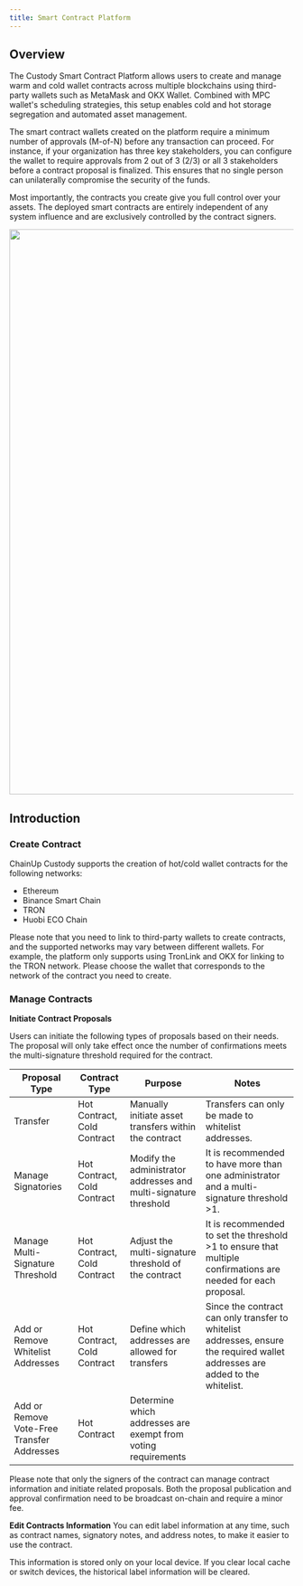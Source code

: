 ```yaml
---
title: Smart Contract Platform
---
```


## Overview
The Custody Smart Contract Platform allows users to create and manage warm and cold wallet contracts across multiple blockchains using third-party wallets such as MetaMask and OKX Wallet. Combined with MPC wallet's scheduling strategies, this setup enables cold and hot storage segregation and automated asset management.

The smart contract wallets created on the platform require a minimum number of approvals (M-of-N) before any transaction can proceed. For instance, if your organization has three key stakeholders, you can configure the wallet to require approvals from 2 out of 3 (2/3) or all 3 stakeholders before a contract proposal is finalized. This ensures that no single person can unilaterally compromise the security of the funds.

Most importantly, the contracts you create give you full control over your assets. The deployed smart contracts are entirely independent of any system influence and are exclusively controlled by the contract signers.

<div className="w-full flex items-center justify-center">
    <img src="/images/help-center/flowingen.jpeg" width="1000"/>
</div>


## Introduction

### Create Contract

ChainUp Custody supports the creation of hot/cold wallet contracts for the following networks:


* Ethereum
* Binance Smart Chain
* TRON
* Huobi ECO Chain

<Note>

Please note that you need to link to third-party wallets to create contracts, and the supported networks may vary between different wallets. For example, the platform only supports using TronLink and OKX for linking to the TRON network. Please choose the wallet that corresponds to the network of the contract you need to create.

</Note>



### Manage Contracts
**Initiate Contract Proposals**

Users can initiate the following types of proposals based on their needs. The proposal will only take effect once the number of confirmations meets the multi-signature threshold required for the contract.



Proposal Type            | Contract Type        | Purpose                                    | Notes                                                    |
|--------------------------|-----------------------|--------------------------------------------|----------------------------------------------------------|
Transfer             | Hot Contract, Cold Contract | Manually initiate asset transfers within the contract | Transfers can only be made to whitelist addresses.      |
Manage Signatories   | Hot Contract, Cold Contract | Modify the administrator addresses and multi-signature threshold | It is recommended to have more than one administrator and a multi-signature threshold >1. |
Manage Multi-Signature Threshold | Hot Contract, Cold Contract | Adjust the multi-signature threshold of the contract | It is recommended to set the threshold >1 to ensure that multiple confirmations are needed for each proposal. |
Add or Remove Whitelist Addresses | Hot Contract, Cold Contract | Define which addresses are allowed for transfers | Since the contract can only transfer to whitelist addresses, ensure the required wallet addresses are added to the whitelist. |
Add or Remove Vote-Free Transfer Addresses | Hot Contract | Determine which addresses are exempt from voting requirements |                                                        |






<Note>
Please note that only the signers of the contract can manage contract information and initiate related proposals. Both the proposal publication and approval confirmation need to be broadcast on-chain and require a minor fee.


</Note>


**Edit Contracts Information** 
You can edit label information at any time, such as contract names, signatory notes, and address notes, to make it easier to use the contract.


<Note>
This information is stored only on your local device. If you clear local cache or switch devices, the historical label information will be cleared.


</Note>

